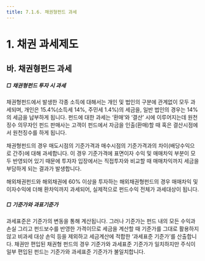 ```yaml
---
title: 7.1.6. 채권형펀드 과세
---
```

# 1. 채권 과세제도

## 바. 채권형펀드 과세

##### □ 채권형펀드 투자 시 과세

채권형펀드에서 발생한 각종 소득에 대해서는 개인 및 법인의 구분에 관계없이 모두 과세되며, 개인은 15.4%(소득세 14%, 주민세 1.4%)의 세금을, 일반 법인의 경우는 14%의 세금을 납부하게 됩니다. 펀드에 대한 과세는 ‘환매’와 ‘결산’ 시에 이루어지는데 원천징수 의무자인 펀드 판매사는 고객이 펀드에서 자금을 인출(환매)할 때 혹은 결산시점에서 원천징수를 하게 됩니다.

채권형펀드의 경우 매도시점의 기준가격과 매수시점의 기준가격과의 차이(배당수익으로 간주)에 대해 과세합니다. 이 경우 기준가격에 표면이자 수익 및 매매차익 부분이 모두 반영되어 있기 때문에 투자자 입장에서는 직접투자와 비교할 때 매매차익까지 세금을 부담하게 되는 결과가 발생합니다. 

해외채권펀드와 해외채권에 60% 이상을 투자하는 해외채권형펀드의 경우 매매차익 및 이자수익에 더해 환차익까지 과세되어, 실제적으로 펀드수익 전체가 과세대상이 됩니다. 

##### □ 기준가와 과표기준가

과세표준은 기준가의 변동을 통해 계산됩니다. 그러나 기준가는 펀드 내의 모든 수익과 손실 그리고 펀드보수를 반영한 가격이므로 세금을 계산할 때 기준가를 그대로 활용하지 않고 비과세 대상 손익 등을 제외하고 세금계산에 적합한 ‘과세표준 기준가’를 산출합니다. 채권만 편입된 채권형 펀드의 경우 기준가와 과세표준 기준가가 일치하지만 주식이 일부 편입된 펀드는 기준가와 과세표준 기준가가 불일치합니다. 


